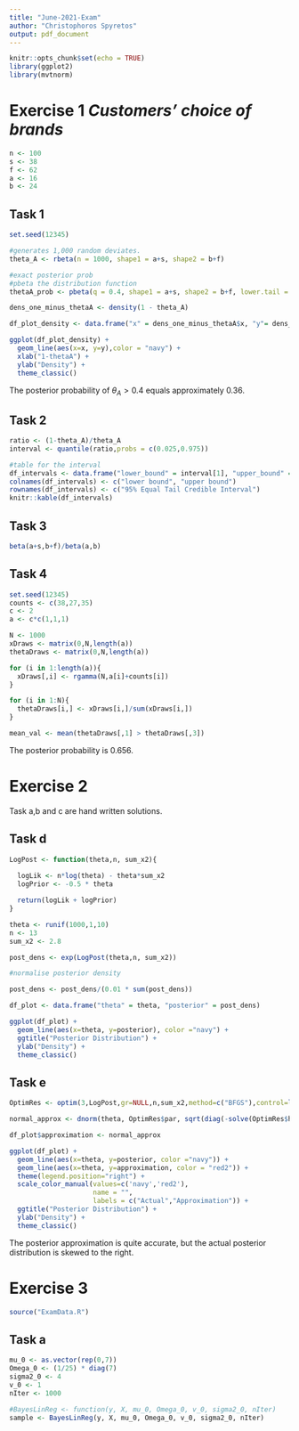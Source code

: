 ```yaml
---
title: "June-2021-Exam"
author: "Christophoros Spyretos"
output: pdf_document
---
```


```r
knitr::opts_chunk$set(echo = TRUE)
library(ggplot2)
library(mvtnorm)
```

# Exercise 1 *Customers' choice of brands *

```r
n <- 100
s <- 38
f <- 62
a <- 16
b <- 24
```

## Task 1

```r
set.seed(12345)

#generates 1,000 random deviates.
theta_A <- rbeta(n = 1000, shape1 = a+s, shape2 = b+f)

#exact posterior prob
#pbeta the distribution function
thetaA_prob <- pbeta(q = 0.4, shape1 = a+s, shape2 = b+f, lower.tail = FALSE)

dens_one_minus_thetaA <- density(1 - theta_A)

df_plot_density <- data.frame("x" = dens_one_minus_thetaA$x, "y"= dens_one_minus_thetaA$y)

ggplot(df_plot_density) +
  geom_line(aes(x=x, y=y),color = "navy") +
  xlab("1-thetaA") +
  ylab("Density") +
  theme_classic()
```

The posterior probability of $\theta_{A} > 0.4$ equals approximately 0.36.

## Task 2

```r
ratio <- (1-theta_A)/theta_A
interval <- quantile(ratio,probs = c(0.025,0.975))

#table for the interval
df_intervals <- data.frame("lower_bound" = interval[1], "upper_bound" = interval[2])
colnames(df_intervals) <- c("lower bound", "upper bound")
rownames(df_intervals) <- c("95% Equal Tail Credible Interval")
knitr::kable(df_intervals)
```

## Task 3

```r
beta(a+s,b+f)/beta(a,b)
```


## Task 4

```r
set.seed(12345)
counts <- c(38,27,35)
c <- 2
a <- c*c(1,1,1)

N <- 1000
xDraws <- matrix(0,N,length(a))
thetaDraws <- matrix(0,N,length(a))

for (i in 1:length(a)){
  xDraws[,i] <- rgamma(N,a[i]+counts[i])
}

for (i in 1:N){
  thetaDraws[i,] <- xDraws[i,]/sum(xDraws[i,])
}

mean_val <- mean(thetaDraws[,1] > thetaDraws[,3])
```

The posterior probability is 0.656.

# Exercise 2

Task a,b and c are hand written solutions.

## Task d

```r
LogPost <- function(theta,n, sum_x2){
  
  logLik <- n*log(theta) - theta*sum_x2
  logPrior <- -0.5 * theta

  return(logLik + logPrior)
}

theta <- runif(1000,1,10)
n <- 13
sum_x2 <- 2.8

post_dens <- exp(LogPost(theta,n, sum_x2))

#normalise posterior density

post_dens <- post_dens/(0.01 * sum(post_dens))

df_plot <- data.frame("theta" = theta, "posterior" = post_dens)

ggplot(df_plot) +
  geom_line(aes(x=theta, y=posterior), color ="navy") +
  ggtitle("Posterior Distribution") +
  ylab("Density") +
  theme_classic()
```

## Task e

```r
OptimRes <- optim(3,LogPost,gr=NULL,n,sum_x2,method=c("BFGS"),control=list(fnscale=-1),hessian=TRUE)

normal_approx <- dnorm(theta, OptimRes$par, sqrt(diag(-solve(OptimRes$hessian))))

df_plot$approximation <- normal_approx

ggplot(df_plot) +
  geom_line(aes(x=theta, y=posterior, color ="navy")) +
  geom_line(aes(x=theta, y=approximation, color = "red2")) +
  theme(legend.position="right") +
  scale_color_manual(values=c('navy','red2'),
                     name = "",
                     labels = c("Actual","Approximation")) +
  ggtitle("Posterior Distribution") +
  ylab("Density") +
  theme_classic()
```

The posterior approximation is quite accurate, but the actual posterior distribution is skewed to the right.

# Exercise 3

```r
source("ExamData.R")
```

## Task a

```r
mu_0 <- as.vector(rep(0,7))
Omega_0 <- (1/25) * diag(7)
sigma2_0 <- 4
v_0 <- 1
nIter <- 1000

#BayesLinReg <- function(y, X, mu_0, Omega_0, v_0, sigma2_0, nIter)
sample <- BayesLinReg(y, X, mu_0, Omega_0, v_0, sigma2_0, nIter)

```